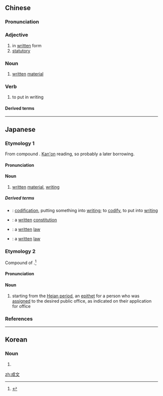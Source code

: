 ==Chinese==
{{zh-forms}}

===Pronunciation===
{{zh-pron
|m=chéngwén
|c=sing4 man4
|mn=sêng-bûn
|mc=y
|cat=a,n
}}

===Adjective===
{{zh-adj}}

# in [[written]] form
# [[statutory]]

===Noun===
{{zh-noun}}

# [[written]] [[material]]

===Verb===
{{zh-verb}}

# to put in writing

====Derived terms====
{{zh-der|不成文法|成文法|成文化}}

----

==Japanese==

===Etymology 1===
{{ja-kanjitab|せい|ぶん|yomi=on}}
From {{etyl|ltc|ja|sort=せいぶん}} compound {{m|zh|成文|tr=dzyeng mjun|lit=to complete + writing}}. [[漢音#Japanese|Kan'on]] reading, so probably a later borrowing.

====Pronunciation====
{{ja-pron|yomi=kanon|せいぶん|acc=0|acc_ref=DJR}}

====Noun====
{{ja-noun|せいぶん}}

# [[written]] [[material]], [[writing]]

=====Derived terms=====
{{der-top}}
* {{ja-r|成文化|せいぶんか}}: [[codification]], putting something into [[writing]]; to [[codify]], to put into [[writing]]
* {{ja-r|成文憲法|せいぶん けんぽう}}: a [[written]] [[constitution]]
* {{ja-r|成文法|せいぶんほう}}: a [[written]] [[law]]
* {{ja-r|成文律|せいぶんりつ}}: a [[written]] [[law]]
{{der-bottom}}

===Etymology 2===
{{ja-kanjitab|yomi=k|なり|ふみ|k2=ぶみ|r=y}}
Compound of {{compound|lang=ja|sort=なりぶみ|成り|tr1=nari|t1=becoming|pos1=the {{m|ja|連用形|tr=ren'yōkei||continuative or stem form}} of verb {{m|ja|成る}} ''naru'' “to become”|文|tr2=fumi|t2=writing, document}}.<ref name="KDJ">{{R:Kokugo Dai Jiten}}</ref> {{rendaku2|sort=なりぶみ|fumi|bumi}}

====Pronunciation====
{{ja-pron|yomi=k|なりぶみ}}

====Noun====
{{ja-noun|なりぶみ}}

# {{lb|ja|sort=なりぶみ|obsolete}} starting from the [[w:Heian period|Heian period]], an [[epithet]] for a person who was [[assigned]] to the desired public office, as indicated on their application for office

===References===
<references/>

----

==Korean==
{{ko-hanjatab|}}

===Noun===
{{ko-noun|hj|hangeul=성문)}}

# {{hanja form of|성문)|[[written]] [[material]], [[writing]]}}

[[zh:成文]]